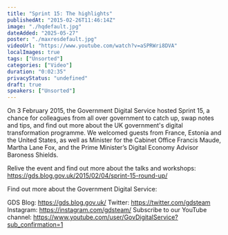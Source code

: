 ```yaml
---
title: "Sprint 15: The highlights"
publishedAt: "2015-02-26T11:46:14Z"
image: "./hqdefault.jpg"
dateAdded: "2025-05-27"
poster: "./maxresdefault.jpg"
videoUrl: "https://www.youtube.com/watch?v=aSPRWri8DVA"
localImages: true
tags: ["Unsorted"]
categories: ["Video"]
duration: "0:02:35"
privacyStatus: "undefined"
draft: true
speakers: ["Unsorted"]
---
```

On 3 February 2015, the Government Digital Service hosted Sprint 15, a chance for colleagues from all over government to catch up, swap notes and tips, and find out more about the UK government's digital transformation programme. We welcomed guests from France, Estonia and the United States, as well as Minister for the Cabinet Office Francis Maude, Martha Lane Fox, and the Prime Minister’s Digital Economy Advisor Baroness Shields.

Relive the event and find out more about the talks and workshops:
https://gds.blog.gov.uk/2015/02/04/sprint-15-round-up/ 

Find out more about the Government Digital Service:

GDS Blog: https://gds.blog.gov.uk/
Twitter: https://twitter.com/gdsteam 
Instagram: https://instagram.com/gdsteam/ 
Subscribe to our YouTube channel: 
https://www.youtube.com/user/GovDigitalService?sub_confirmation=1

